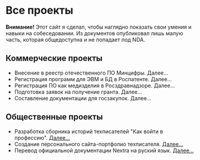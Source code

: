 
# Все проекты

**Внимание!** Этот сайт я сделал, чтобы наглядно показать свои умения и навыки на собеседовании. Из документов опубликовал лишь малую часть, которая общедоступна и не попадает под NDA.


## Коммерческие проекты

- Внесение в реестр отечественного ПО Минцифры. Далее...
- Регистрация программ для ЭВМ и БД в Роспатенте. Далее...
- Регистрация ПО как медизделия в Росздравнадзоре. Далее...
- Подготовка заявок на получение гранта. Далее...
- Составление документации для госзакупок. Далее...

## Общественные проекты

- Разработка сборника историй техписателей "Как войти в профессию". [Далее...](../portfolio/projects/tech-writers-storybook.mdx)
- Создание персонального сайта-портфолио техписателя. [Далее...](../portfolio/projects/my-portfolio-website.mdx)
- Перевод официальной документации Nextra на руский язык. [Далее...](../portfolio/projects/nextra-docs-rus.mdx)

